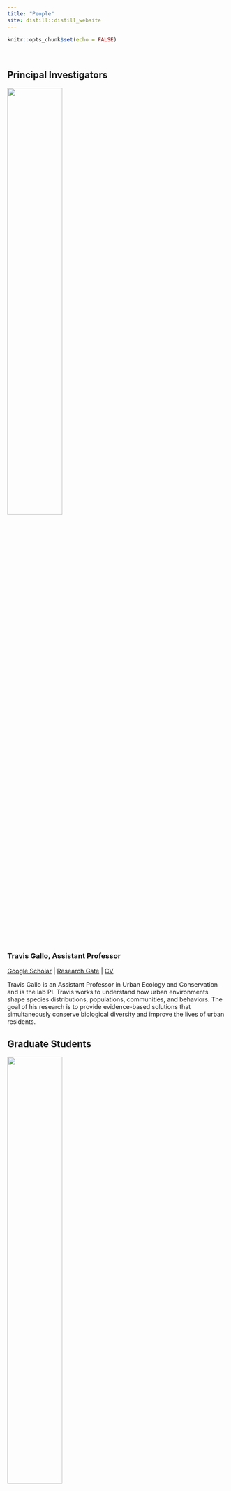 ```yaml
---
title: "People"
site: distill::distill_website
---
```


```r
knitr::opts_chunk$set(echo = FALSE)
```

<style>
d-title, d-byline {
  display: none
}
</style>

<br>

## Principal Investigators

![](images/people/travis.JPG){width=50%}

### Travis Gallo, Assistant Professor
[Google Scholar](https://scholar.google.com/citations?user=RaEz6G8AAAAJ&amp;hl=en) | [Research Gate](https://www.researchgate.net/profile/Travis_Gallo) | [CV](publications/2021-05-18_CV_Gallo.pdf)

Travis Gallo is an Assistant Professor in Urban Ecology and Conservation and is the lab PI. Travis works to understand how urban environments shape species distributions, populations, communities, and behaviors. The goal of his research is to provide evidence-based solutions that simultaneously conserve biological diversity and improve the lives of urban residents.

## Graduate Students

![](images/people/krista_shires.jpeg){width=50%}

### Krista Shires, Ph.D. Student

I am a PhD student in Environmental Science and Policy with a background in Psychology. My previous experiences as a veterinary technician, animal control officer, and zoo keeper-aide have all influenced my research. I am interested in the impact of urbanization on wildlife, specifically, how human interference alters predator-prey dynamics, stress, and behavioral patterns of local species. I am interested in utilizing citizen science to answer broader questions about landscape ecology and serve as a method of public education with the aim of fostering a connection between people and nature.

<br>

![](images/people/merri_collins.jpeg){width=50%}

### Merri Collins, Ph.D. Student

I am a graduate student in the Environmental Science and Policy Program at George Mason. I have worked with a variety of species in past positions as a wildlife conservation biologist, everything from herpetofauna to marine mammals. I am interested in human/wildlife conflict mitigation, understanding drivers of local habitat and species losses, and how we can reduce these through practical application and management. At Mason I will be starting the National Capital’s first large-scale, and long-term urban wildlife monitoring project.

<br>

![](images/people/dan_herrera.jpg){width=50%}

### Dan Herrera, Ph.D. Student

[Dan's personal website](https://www.herrerawildlife.com/)

I am a graduate student in Environmental Science and Policy at George Mason University. My research experience has broadly focused on animal behavior and urban ecology. During the winter of 2017 and summer of 2018, I worked with Dr. Gallo at the Urban Wildlife Institute in Chicago, IL. I have since moved to Washington, DC, to survey the Capitol’s wildlife through a collaboration between the Humane Rescue Alliance and the Smithsonian Conservation Biology Institute. I am thrilled to continue working with Dr. Gallo as we use these data to better understand wildlife response to urbanization on a fine scale. I am interested in dynamic interactions between the anthropogenic and natural landscapes that influence urban wildlife, and the resulting potential human-wildlife conflict.

<br>

![](images/people/kay.jpg){width=50%}

### Kay Pontarelli, M.S. Student

I’m a M.S graduate student in the Environmental Science and Policy Program at George Mason University (GMU), with a concentration in Conservation Science and Policy. My interests are within animal ecology in urbanized areas. My love for wildlife came from growing up as a military brat overseas with each transition presenting new habitats to explore. At GMU I’m studying insect community composition in residential yards to see how neighborhoods could provide beneficial habitat for insects. This would, in turn, affect nearby flora and fauna that depend on insects as food, pollinators, pest control, and decomposers, and decrease fragmentation caused by urbanization.

<br>

![](images/people/hannah_wood.jpeg){width=50%}


### Hannah Wood, M.S. Student

I am currently pursuing a Master’s degree in environmental science with a concentration in conservation science and policy through the ESP Accelerated Master’s program. I have always been passionate about wildlife and taking care of the world around us. My research investigates behavior change of urban mammals using a field-based novel object study in the Washington, D.C. metro.


## Undergraduate Students


![](images/people/faith_kruger.png){width=50%}

### Faith Kruger, Research Assistant

I am an undergraduate student majoring in Environmental Science with a concentration in wildlife. I have always been passionate about natural sciences and wildlife and love how this major combines both. I hope to be involved in the field of wildlife conservation and look forward to gaining research experience.

<br>

![](images/people/tristan_new.jpg){width=50%}

### Tristan Silva-Montoya, Research Assistant
I'm an undergraduate student here at George Mason studying Environmental Science. I plan to concentrate in Wildlife, specifically herpetology. I have a strong passion for all wildlife that started when I was young and would go camping with my parents. Since that passion started I've always had pets in the house starting from geckos and turtles to chameleons and monitors along with the dogs of course. Growing up around a lot of animals really makes you curious about the intelligence and personality of those animals, hence my future goal of working in wildlife conservation or beneficial captive facilities used for breeding and awareness. I am more than excited for the opportunity of gaining experience and working towards something bigger than myself.

<br>

![](images/people/alix.jpeg){width=50%}

### Alix Upchurch, Research Assistant

I am an undergraduate student in the Honors College at George Mason University majoring in biology and minoring in conservation. I plan to go to veterinary school and study to become a wildlife veterinarian and practice conservation medicine. I have always been interested in wildlife and protecting them and their habitat. I look forward to the experience I will gain here at the URBANxNATURE lab.

## Lab Alumni

### Graduate Students:

**Angela Gaal** - M.S. Student (2019-2021). Currently at Lord Green Strategies

**Kate Ritzel** - M.S. Student (2019-2021). Currently at U.S.G.S.

**Nick Moreno** – PhD student on rotation (2020).

### Undergraduate Students:

**Roberto Aguilar-Rojas** - Undergraduate Research Assistant (2021).

**Khanh Nguyen** – Undergraduate Research Assistant (2020).

**Melissa Irahet** – Undergraduate Research Assistant (2020).

**Daniel Marzluff** – Undergraduate Research Assistant (2020)